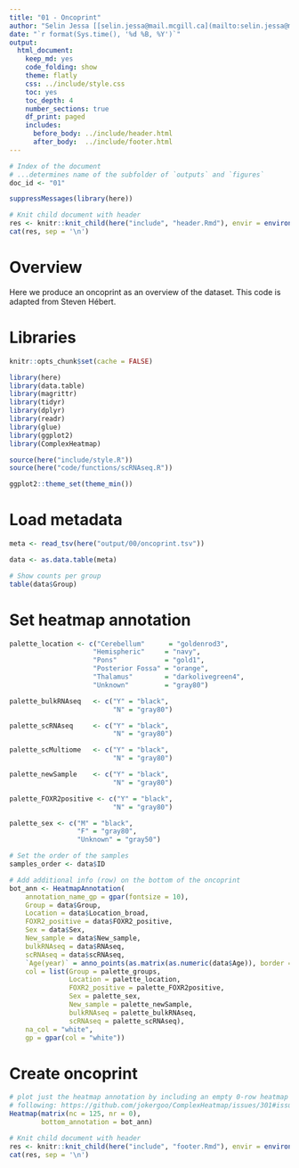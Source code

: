 ```yaml
---
title: "01 - Oncoprint"
author: "Selin Jessa [[selin.jessa@mail.mcgill.ca](mailto:selin.jessa@mail.mcgill.ca)] and Bhavyaa Chandarana [[bhavyaa.chandarana@mail.mcgill.ca](mailto:bhavyaa.chandarana@mail.mcgill.ca)]"
date: "`r format(Sys.time(), '%d %B, %Y')`"
output:
  html_document:
    keep_md: yes
    code_folding: show
    theme: flatly
    css: ../include/style.css
    toc: yes
    toc_depth: 4
    number_sections: true
    df_print: paged
    includes:
      before_body: ../include/header.html
      after_body:  ../include/footer.html
---
```


<!-- FRONT MATTER, insert configuration info -->

```r

# Index of the document
# ...determines name of the subfolder of `outputs` and `figures`
doc_id <- "01"

suppressMessages(library(here))

# Knit child document with header
res <- knitr::knit_child(here("include", "header.Rmd"), envir = environment(), quiet = TRUE)
cat(res, sep = '\n')

```

<!-- END OF FRONT MATTER -->


# Overview

Here we produce an oncoprint as an overview of the dataset. This code
is adapted from Steven Hébert.

# Libraries

```r

knitr::opts_chunk$set(cache = FALSE)

library(here)
library(data.table)
library(magrittr)
library(tidyr)
library(dplyr)
library(readr)
library(glue)
library(ggplot2)
library(ComplexHeatmap)

source(here("include/style.R"))
source(here("code/functions/scRNAseq.R"))

ggplot2::theme_set(theme_min())

```

# Load metadata

```r

meta <- read_tsv(here("output/00/oncoprint.tsv"))

data <- as.data.table(meta)

# Show counts per group
table(data$Group)

```

# Set heatmap annotation

```r

palette_location <- c("Cerebellum"      = "goldenrod3",
                     "Hemispheric"     = "navy",
                     "Pons"            = "gold1",
                     "Posterior Fossa" = "orange",
                     "Thalamus"        = "darkolivegreen4",
                     "Unknown"         = "gray80")

palette_bulkRNAseq   <- c("Y" = "black",
                          "N" = "gray80")

palette_scRNAseq     <- c("Y" = "black",
                          "N" = "gray80")

palette_scMultiome   <- c("Y" = "black",
                          "N" = "gray80")

palette_newSample    <- c("Y" = "black",
                          "N" = "gray80")

palette_FOXR2positive <- c("Y" = "black",
                          "N" = "gray80")

palette_sex <- c("M" = "black",
                 "F" = "gray80",
                 "Unknown" = "gray50")

# Set the order of the samples
samples_order <- data$ID

# Add additional info (row) on the bottom of the oncoprint
bot_ann <- HeatmapAnnotation(
    annotation_name_gp = gpar(fontsize = 10),
    Group = data$Group,
    Location = data$Location_broad,
    FOXR2_positive = data$FOXR2_positive,
    Sex = data$Sex,
    New_sample = data$New_sample,
    bulkRNAseq = data$RNAseq,
    scRNAseq = data$scRNAseq,
    `Age(year)` = anno_points(as.matrix(as.numeric(data$Age)), border = F, size = unit(1, "mm")),
    col = list(Group = palette_groups,
               Location = palette_location,
               FOXR2_positive = palette_FOXR2positive,
               Sex = palette_sex,
               New_sample = palette_newSample,
               bulkRNAseq = palette_bulkRNAseq,
               scRNAseq = palette_scRNAseq),
    na_col = "white",
    gp = gpar(col = "white"))

```

# Create oncoprint

```r

# plot just the heatmap annotation by including an empty 0-row heatmap
# following: https://github.com/jokergoo/ComplexHeatmap/issues/301#issuecomment-487481520
Heatmap(matrix(nc = 125, nr = 0),
        bottom_annotation = bot_ann)


```

<!-- END MATTER, insert reproducibility info -->

```r

# Knit child document with header
res <- knitr::knit_child(here("include", "footer.Rmd"), envir = environment(), quiet = TRUE)
cat(res, sep = '\n')

```

<!-- END OF END MATTER -->
